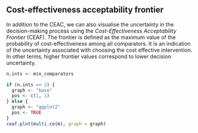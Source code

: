 
## Cost-effectiveness acceptability frontier

In addition to the CEAC, we can also visualise the uncertainty in the decision-making process using the _Cost-Effectiveness Acceptability Frontier_ (CEAF). The frontier is defined as the maximum value of the probability of cost-effectiveness among all comparators. It is an indication of the uncertainty associated with choosing the cost effective intervention. In other terms, higher frontier values correspond to lower decision uncertainty.


```r
n.ints <- m$n_comparators

if (n.ints == 2) {
  graph <- "base"
  pos <- c(1, 1)
} else {
  graph <- "ggplot2"
  pos <- TRUE
}
ceaf.plot(multi.ce(m), graph = graph)
```